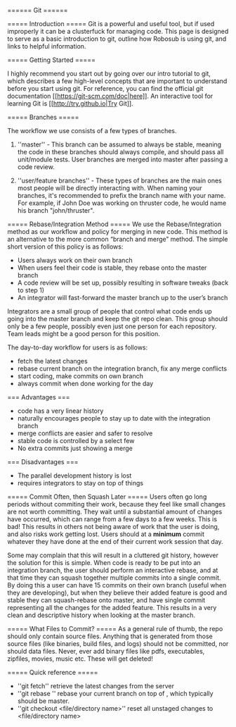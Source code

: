 ====== Git ======

===== Introduction =====
Git is a powerful and useful tool, but if used improperly it can be a clusterfuck for managing code. This page is designed to serve as a basic introduction to git, outline how Robosub is using git, and links to helpful information.

===== Getting Started =====

I highly recommend you start out by going over our intro tutorial to git, which describes a few high-level concepts that are important to understand before you start using git. For reference, you can find the official git documentation [[https://git-scm.com/doc|here]]. An interactive tool for learning Git is [[http://try.github.io|Try Git]].


===== Branches =====

The workflow we use consists of a few types of branches. 

1.  ''master'' - This branch can be assumed to always be stable, meaning the code in these branches should always compile, and should pass all unit/module tests. User branches are merged into master after passing a code review.

2.  ''user/feature branches'' - These types of branches are the main ones most people will be directly interacting with. When naming your branches, it's recommended to prefix the branch name with your name. For example, if John Doe was working on thruster code, he would name his branch "john/thruster".

===== Rebase/Integration Method =====
We use the Rebase/Integration method as our workflow and policy for merging in new code. This method is an alternative to the more common “branch and merge” method. The simple short version of this policy is as follows:

  - Users always work on their own branch
  - When users feel their code is stable, they rebase onto the master branch
  - A code review will be set up, possibly resulting in software tweaks (back to step 1)
  - An integrator will fast-forward the master branch up to the user’s branch

Integrators are a small group of people that control what code ends up going into the master branch and keep the git repo clean. This group should only be a few people, possibly even just one person for each repository. Team leads might be a good person for this position.

The day-to-day workflow for users is as follows:
  - fetch the latest changes
  - rebase current branch on the integration branch, fix any merge conflicts
  - start coding, make commits on own branch
  - always commit when done working for the day

=== Advantages ===
  * code has a very linear history  
  * naturally encourages people to stay up to date with the integration branch  
  * merge conflicts are easier and safer to resolve  
  * stable code is controlled by a select few  
  * No extra commits just showing a merge  

=== Disadvantages ===
  * The parallel development history is lost  
  * requires integrators to stay on top of things  

===== Commit Often, then Squash Later =====
Users often go long periods without commiting their work, because they feel like small changes are not worth committing. They wait until a substantial amount of changes have occurred, which can range from a few days to a few weeks. This is bad! This results in others not being aware of work that the user is doing, and also risks work getting lost. Users should at a **minimum** commit whatever they have done at the end of their current work session that day.

Some may complain that this will result in a cluttered git history, however the solution for this is simple. When code is ready to be put into an integration branch, the user should perform an interactive rebase, and at that time they can squash together multiple commits into a single commit. By doing this a user can have 15 commits on their own branch (useful when they are developing), but when they believe their added feature is good and stable they can squash-rebase onto master, and have single commit representing all the changes for the added feature. This results in a very clean and descriptive history when looking at the master branch.

===== What Files to Commit?  =====
As a general rule of thumb, the repo should only contain source files. Anything that is generated from those source files (like binaries, build files, and logs) should not be committed, nor should data files. Never, ever add binary files like pdfs, executables, zipfiles, movies, music etc. These will get deleted!

===== Quick reference =====
  * ''git fetch'' retrieve the latest changes from the server  
  * ''git rebase <other branch>'' rebase your current branch on top of <other branch>, which typically should be master.  
  * ''git checkout <file/directory name>'' reset all unstaged changes to <file/directory name>  

